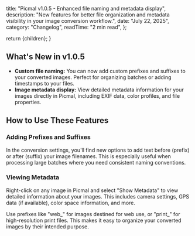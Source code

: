 
  title: "Picmal v1.0.5 - Enhanced file naming and metadata display",
  description:
    "New features for better file organization and metadata visibility in your image conversion workflow.",
  date: "July 22, 2025",
  category: "Changelog",
  readTime: "2 min read",
};

  return <BlogLayout meta={meta}>{children}</BlogLayout>;
}

## What's New in v1.0.5

- **Custom file naming:** You can now add custom prefixes and suffixes to your converted images. Perfect for organizing batches or adding timestamps to your files.
- **Image metadata display:** View detailed metadata information for your images directly in Picmal,
  including EXIF data, color profiles, and file properties.

## How to Use These Features

### Adding Prefixes and Suffixes

In the conversion settings, you'll find new options to add text before (prefix) or after (suffix) your image filenames. This is especially useful when processing large batches where you need consistent naming conventions.

### Viewing Metadata

Right-click on any image in Picmal and select "Show Metadata" to view detailed information about your images. This includes camera settings, GPS data (if available), color space information, and more.

<ProTip>
  Use prefixes like "web_" for images destined for web use, or "print_" for
  high-resolution print files. This makes it easy to organize your converted
  images by their intended purpose.
</ProTip>
